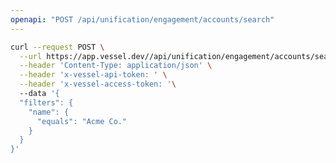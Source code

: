 ```yaml
---
openapi: "POST /api/unification/engagement/accounts/search"
---
```


<RequestExample>

```bash Request
curl --request POST \
  --url https://app.vessel.dev//api/unification/engagement/accounts/search \
  --header 'Content-Type: application/json' \
  --header 'x-vessel-api-token: ' \
  --header 'x-vessel-access-token: '\ 
  --data '{
  "filters": {
    "name": {
      "equals": "Acme Co."
    }
  }
}'
```

</RequestExample>


      